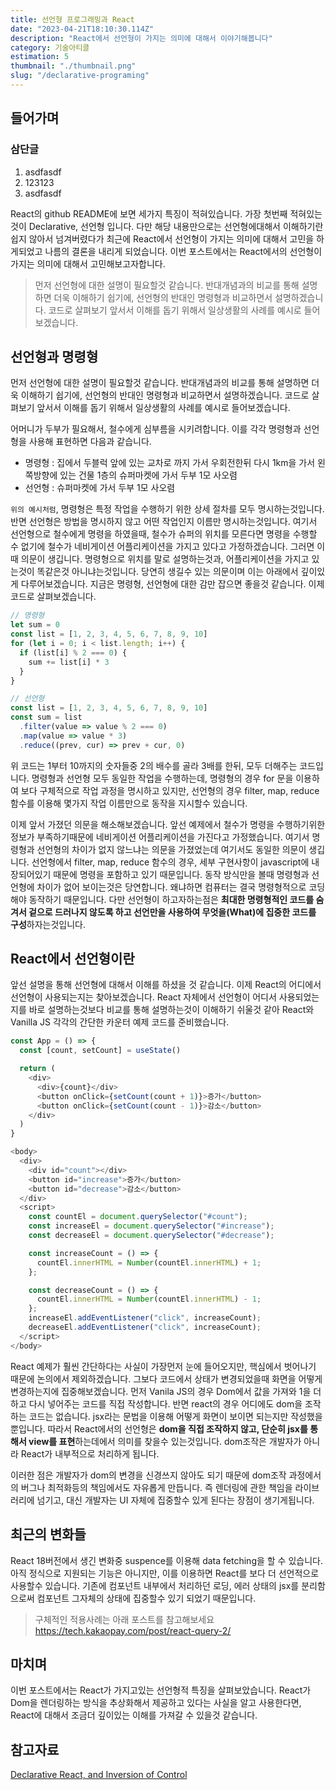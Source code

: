 ```yaml
---
title: 선언형 프로그래밍과 React
date: "2023-04-21T18:10:30.114Z"
description: "React에서 선언형이 가지는 의미에 대해서 이야기해봅니다"
category: 기술아티클
estimation: 5
thumbnail: "./thumbnail.png"
slug: "/declarative-programing"
---
```


## 들어가며

### 삼단글

1. asdfasdf
2. 123123
3. asdfasdf

<aside>
  React의 github README에 보면 세가지 특징이 적혀있습니다. 가장 첫번째
  적혀있는것이 Declarative, 선언형 입니다. 다만 해당 내용만으로는 선언형에대해서
  이해하기란 쉽지 않아서 넘겨버렸다가 최근에 React에서 선언형이 가지는 의미에
  대해서 고민을 하게되었고 나름의 결론을 내리게 되었습니다. 이번 포스트에서는
  React에서의 선언형이 가지는 의미에 대해서 고민해보고자합니다.
</aside>

> 먼저 선언형에 대한 설명이 필요할것 같습니다. 반대개념과의 비교를 통해 설명하면 더욱 이해하기 쉽기에, 선언형의 반대인 명령형과 비교하면서 설명하겠습니다. 코드로 살펴보기 앞서서 이해를 돕기 위해서 일상생활의 사례를 예시로 들어보겠습니다.

## 선언형과 명령형

먼저 선언형에 대한 설명이 필요할것 같습니다. 반대개념과의 비교를 통해 설명하면 더욱 이해하기 쉽기에, 선언형의 반대인 명령형과 비교하면서 설명하겠습니다. 코드로 살펴보기 앞서서 이해를 돕기 위해서 일상생활의 사례를 예시로 들어보겠습니다.

어머니가 두부가 필요해서, 철수에게 심부름을 시키려합니다. 이를 각각 명령형과 선언형을 사용해 표현하면 다음과 같습니다.

- 명령형 : 집에서 두블럭 앞에 있는 교차로 까지 가서 우회전한뒤 다시 1km을 가서 왼쪽방향에 있는 건물 1층의 슈퍼마켓에 가서 두부 1모 사오렴
- 선언형 : 슈퍼마켓에 가서 두부 1모 사오렴

`위의 예시처럼`, 명령형은 특정 작업을 수행하기 위한 상세 절차를 모두 명시하는것입니다. 반면 선언형은 방법을 명시하지 않고 어떤 작업인지 이름만 명시하는것입니다. 여기서 선언형으로 철수에게 명령을 하였을때, 철수가 슈퍼의 위치를 모른다면 명령을 수행할 수 없기에 철수가 네비게이션 어플리케이션을 가지고 있다고 가정하겠습니다. 그러면 이때 의문이 생깁니다. 명령형으로 위치를 말로 설명하는것과, 어플리케이션을 가지고 있는것이 똑같은것 아니냐는것입니다. 당연히 생길수 있는 의문이며 이는 아래에서 깊이있게 다루어보겠습니다. 지금은 명령형, 선언형에 대한 감만 잡으면 좋을것 같습니다. 이제 코드로 살펴보겠습니다.

```javascript
// 명령형
let sum = 0
const list = [1, 2, 3, 4, 5, 6, 7, 8, 9, 10]
for (let i = 0; i < list.length; i++) {
  if (list[i] % 2 === 0) {
    sum += list[i] * 3
  }
}

// 선언형
const list = [1, 2, 3, 4, 5, 6, 7, 8, 9, 10]
const sum = list
  .filter(value => value % 2 === 0)
  .map(value => value * 3)
  .reduce((prev, cur) => prev + cur, 0)
```

위 코드는 1부터 10까지의 숫자들중 2의 배수를 골라 3배를 한뒤, 모두 더해주는 코드입니다. 명령형과 선언형 모두 동일한 작업을 수행하는데, 명령형의 경우 for 문을 이용하여 보다 구체적으로 작업 과정을 명시하고 있지만, 선언형의 경우 filter, map, reduce 함수를 이용해 몇가지 작업 이름만으로 동작을 지시할수 있습니다.

이제 앞서 가졌던 의문을 해소해보겠습니다. 앞선 예제에서 철수가 명령을 수행하기위한 정보가 부족하기때문에 네비게이션 어플리케이션을 가진다고 가정했습니다. 여기서 명령형과 선언형의 차이가 없지 않느냐는 의문을 가졌었는데 여기서도 동일한 의문이 생깁니다. 선언형에서 filter, map, reduce 함수의 경우, 세부 구현사항이 javascript에 내장되어있기 때문에 명령을 포함하고 있기 때문입니다. 동작 방식만을 볼때 명령형과 선언형에 차이가 없어 보이는것은 당연합니다. 왜냐하면 컴퓨터는 결국 명령형적으로 코딩해야 동작하기 때문입니다. 다만 선언형이 하고자하는점은 **최대한 명령형적인 코드를 숨겨서 겉으로 드러나지 않도록 하고 선언만을 사용하여 무엇을(What)에 집중한 코드를 구성**하자는것입니다.

## React에서 선언형이란

앞선 설명을 통해 선언형에 대해서 이해를 하셨을 것 같습니다. 이제 React의 어디에서 선언형이 사용되는지는 찾아보겠습니다. React 자체에서 선언형이 어디서 사용되었는지를 바로 설명하는것보다 비교를 통해 설명하는것이 이해하기 쉬울것 같아 React와 Vanilla JS 각각의 간단한 카운터 예제 코드를 준비했습니다.

```javascript
const App = () => {
  const [count, setCount] = useState()

  return (
    <div>
      <div>{count}</div>
      <button onClick={setCount(count + 1)}>증가</button>
      <button onClick={setCount(count - 1)}>감소</button>
    </div>
  )
}
```

```javascript
<body>
  <div>
    <div id="count"></div>
    <button id="increase">증가</button>
    <button id="decrease">감소</button>
  </div>
  <script>
    const countEl = document.querySelector("#count");
    const increaseEl = document.querySelector("#increase");
    const decreaseEl = document.querySelector("#decrease");

    const increaseCount = () => {
      countEl.innerHTML = Number(countEl.innerHTML) + 1;
    };

    const decreaseCount = () => {
      countEl.innerHTML = Number(countEl.innerHTML) - 1;
    };
    increaseEl.addEventListener("click", increaseCount);
    decreaseEl.addEventListener("click", increaseCount);
  </script>
</body>
```

React 예제가 훨씬 간단하다는 사실이 가장먼저 눈에 들어오지만, 핵심에서 벗어나기 때문에 논의에서 제외하겠습니다. 그보다 코드에서 상태가 변경되었을때 화면을 어떻게 변경하는지에 집중해보겠습니다. 먼저 Vanila JS의 경우 Dom에서 값을 가져와 1을 더하고 다시 넣어주는 코드를 직접 작성합니다. 반면 react의 경우 어디에도 dom을 조작하는 코드는 없습니다. jsx라는 문법을 이용해 어떻게 화면이 보이면 되는지만 작성했을뿐입니다. 따라서 React에서의 선언형은 **dom을 직접 조작하지 않고, 단순히 jsx를 통해서 view를 표현**하는데에서 의미를 찾을수 있는것입니다. dom조작은 개발자가 아니라 React가 내부적으로 처리하게 됩니다.

이러한 점은 개발자가 dom의 변경을 신경쓰지 않아도 되기 때문에 dom조작 과정에서의 버그나 최적화등의 책임에서도 자유롭게 만듭니다. 즉 렌더링에 관한 책임을 라이브러리에 넘기고, 대신 개발자는 UI 자체에 집중할수 있게 된다는 장점이 생기게됩니다.

## 최근의 변화들

React 18버전에서 생긴 변화중 suspence를 이용해 data fetching을 할 수 있습니다.아직 정식으로 지원되는 기능은 아니지만, 이를 이용하면 React를 보다 더 선언적으로 사용할수 있습니다. 기존에 컴포넌트 내부에서 처리하던 로딩, 에러 상태의 jsx를 분리함으로써 컴포넌트 그자체의 상태에 집중할수 있기 되었기 때문입니다.

> 구체적인 적용사례는 아래 포스트를 참고해보세요
> https://tech.kakaopay.com/post/react-query-2/

## 마치며

이번 포스트에서는 React가 가지고있는 선언형적 특징을 살펴보았습니다. React가 Dom을 렌더링하는 방식을 추상화해서 제공하고 있다는 사실을 알고 사용한다면, React에 대해서 조금더 깊이있는 이해를 가져갈 수 있을것 같습니다.

## 참고자료

[Declarative React, and Inversion of Control](https://blog.mathpresso.com/declarative-react-and-inversion-of-control-7b95f3fbddf5)
